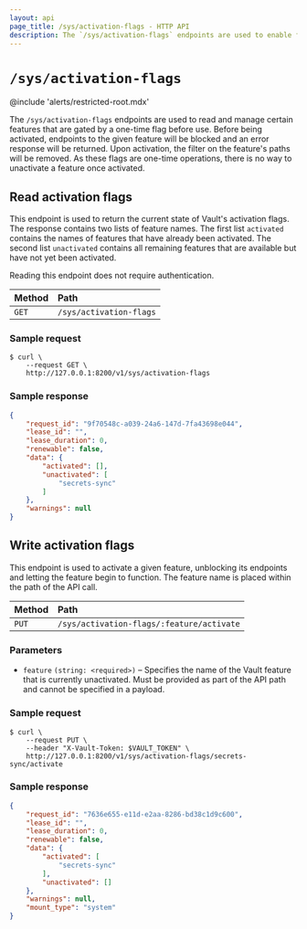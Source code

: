 ```yaml
---
layout: api
page_title: /sys/activation-flags - HTTP API
description: The `/sys/activation-flags` endpoints are used to enable features that are gated by a one-time flag.
---
```


# `/sys/activation-flags`

@include 'alerts/restricted-root.mdx'

The `/sys/activation-flags` endpoints are used to read and manage certain features that are gated by a 
one-time flag before use. Before being activated, endpoints to the given feature will be blocked and an
error response will be returned. Upon activation, the filter on the feature's paths will be removed. As
these flags are one-time operations, there is no way to unactivate a feature once activated.

## Read activation flags

This endpoint is used to return the current state of Vault's activation flags. The response contains
two lists of feature names. The first list `activated` contains the names of features that have
already been activated. The second list `unactivated` contains all remaining features that are available
but have not yet been activated.

Reading this endpoint does not require authentication.

| Method | Path                    |
| :----- | :---------------------- |
| `GET`  | `/sys/activation-flags` |

### Sample request

```shell-session
$ curl \
    --request GET \
    http://127.0.0.1:8200/v1/sys/activation-flags
```

### Sample response

```json
{
    "request_id": "9f70548c-a039-24a6-147d-7fa43698e044",
    "lease_id": "",
    "lease_duration": 0,
    "renewable": false,
    "data": {
        "activated": [],
        "unactivated": [
            "secrets-sync"
        ]
    },
    "warnings": null
}
```

## Write activation flags

This endpoint is used to activate a given feature, unblocking its endpoints and letting the feature
begin to function. The feature name is placed within the path of the API call.

| Method | Path                                      |
| :----- | :---------------------------------------- |
| `PUT`  | `/sys/activation-flags/:feature/activate` |

### Parameters

- `feature` `(string: <required>)` – Specifies the name of the Vault feature that is currently
unactivated. Must be provided as part of the API path and cannot be specified in a payload.

### Sample request

```shell-session
$ curl \
    --request PUT \
    --header "X-Vault-Token: $VAULT_TOKEN" \
    http://127.0.0.1:8200/v1/sys/activation-flags/secrets-sync/activate
```

### Sample response

```json
{
    "request_id": "7636e655-e11d-e2aa-8286-bd38c1d9c600",
    "lease_id": "",
    "lease_duration": 0,
    "renewable": false,
    "data": {
        "activated": [
            "secrets-sync"
        ],
        "unactivated": []
    },
    "warnings": null,
    "mount_type": "system"
}
```

